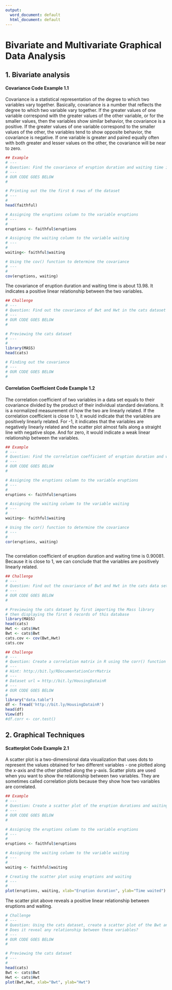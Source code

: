 ---
output:
  word_document: default
  html_document: default
---
# Bivariate and Multivariate Graphical Data Analysis

## 1. Bivariate analysis

#### Covariance Code Example 1.1 

Covariance is a statistical representation of the degree to which two variables vary together. Basically, covariance is a number that reflects the degree to which two variable vary together. If the greater values of one variable correspond with the greater values of the other variable, or for the smaller values, then the variables show similar behavior, the covariance is a positive. If the greater values of one variable correspond to the smaller values of the other, the variables tend to show opposite behavior, the covariance is negative. If one variable is greater and paired equally often with both greater and lesser values on the other, the covariance will be near to zero.


```{r}
## Example
# ---
# Question: Find the covariance of eruption duration and waiting time in the data set faithful 
# ---
# OUR CODE GOES BELOW
# 

# Printing out the the first 6 rows of the dataset
# ---
# 
head(faithful)


```


```{r}
# Assigning the eruptions column to the variable eruptions
# ---
# 
eruptions <- faithful$eruptions

# Assigning the waiting column to the variable waiting
# ---
# 
waiting<- faithful$waiting

# Using the cov() function to determine the covariance
# ---
#
cov(eruptions, waiting)


```

The covariance of eruption duration and waiting time is about 13.98. It indicates a positive linear relationship between the two variables.


```{r}
## Challenge
# ---
# Question: Find out the covariance of Bwt and Hwt in the cats dataset
# ---
# OUR CODE GOES BELOW
# 

# Previewing the cats dataset
# ---
# 
library(MASS)
head(cats)

# Finding out the covariance
# ---
# OUR CODE GOES BELOW
# 


```

#### Correlation Coefficient Code Example 1.2

The correlation coefficient of two variables in a data set equals to their covariance divided by the product of their individual standard deviations. It is a normalized measurement of how the two are linearly related. If the correlation coefficient is close to 1, it would indicate that the variables are positively linearly related. For -1, it indicates that the variables are negatively linearly related and the scatter plot almost falls along a straight line with negative slope. And for zero, it would indicate a weak linear relationship between the variables.


```{r}
## Example 
# ---
# Question: Find the correlation coefficient of eruption duration and waiting time in the faithful dataset
# ---
# OUR CODE GOES BELOW
# 

# Assigning the eruptions column to the variable eruptions
# ---
# 
eruptions <- faithful$eruptions

# Assigning the waiting column to the variable waiting
# ---
#
waiting<- faithful$waiting

# Using the cor() function to determine the covariance
# ---
#
cor(eruptions, waiting)



```

The correlation coefficient of eruption duration and waiting time is 0.90081. Because it is close to 1, we can conclude that the variables are positively linearly related.


```{r}
## Challenge 
# ---
# Question: Find out the covariance of Bwt and Hwt in the cats data set below:
# ---
# OUR CODE GOES BELOW 
# 

# Previewing the cats dataset by first importing the Mass library 
# then displaying the first 6 records of this database
library(MASS)
head(cats)
Hwt <- cats$Hwt
Bwt <- cats$Bwt
cats.cov <- cov(Bwt,Hwt)
cats.cov
```


```{r}
## Challenge
# ---
# Question: Create a correlation matrix in R using the corr() function
# ---
# Hint: http://bit.ly/RDocumentationCorrMatrix
# ---
# Dataset url = http://bit.ly/HousingDatainR
# ---
# OUR CODE GOES BELOW
# 
library("data.table")
df <- fread('http://bit.ly/HousingDatainR')
head(df)
View(df)
#df.corr <- cor.test()
```

## 2. Graphical Techniques

#### Scatterplot Code Example 2.1

A scatter plot is a two-dimensional data visualization that uses dots to represent the values obtained for two different variables - one plotted along the x-axis and the other plotted along the y-axis. Scatter plots are used when you want to show the relationship between two variables. They are sometimes called correlation plots because they show how two variables are correlated.


```{r}
## Example 
# ---
# Question: Create a scatter plot of the eruption durations and waiting intervals from the faithful dataset
# ---
# OUR CODE GOES BELOW 
# 

# Assigning the eruptions column to the variable eruptions
# ---
# 
eruptions <- faithful$eruptions

# Assigning the waiting column to the variable waiting
# ---
#
waiting <- faithful$waiting

# Creating the scatter plot using eruptions and waiting
# ---
# 
plot(eruptions, waiting, xlab="Eruption duration", ylab="Time waited")


```

The scatter plot above reveals a positive linear relationship between eruptions and waiting.


```{r}
# Challenge 
# ---
# Question: Using the cats dataset, create a scatter plot of the Bwt and Hwt variables. 
# Does it reveal any relationship between these variables?
# ---
# OUR CODE GOES BELOW
# 

# Previewing the cats dataset
# ---
# 
head(cats)
Bwt <- cats$Bwt
Hwt <- cats$Hwt
plot(Bwt,Hwt, xlab="Bwt", ylab="Hwt")
```
